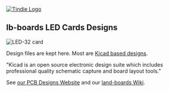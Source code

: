 <a href="https://www.tindie.com/stores/land_boards/" >
<img src="http://land-boards.com/blwiki/images/e/eb/Tindie-larges-v2.png" alt="Tindie Logo">
</img></a>

== lb-boards LED Cards Designs ==

<img src="http://land-boards.com/blwiki/images/a/a9/LED-32-P426-720px.jpg" alt="LED-32 card"></img>

Design files are kept here. Most are [http://www.kicad-pcb.org/display/KICAD/KiCad+EDA+Software+Suite/ Kicad based designs].

"Kicad is an open source electronic design suite which includes professional quality schematic capture and board layout tools."

See [http://land-boards.com/content/ our PCB Designs Website] and our [http://land-boards.com/blwiki/ land-boards Wiki].
